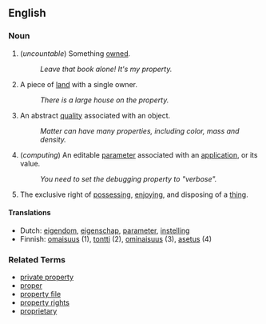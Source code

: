 ==English==

===Noun===
# (''uncountable'') Something [[own]]ed.
#: ''Leave that book alone!  It's my property.''
# A piece of [[land]] with a single owner.
#: ''There is a large house on the property.''
# An abstract [[quality]] associated with an object.
#: ''Matter can have many properties, including color, mass and density.''
# (''computing'') An editable [[parameter]] associated with an [[application]], or its value.
#: ''You need to set the debugging property to "verbose".''
# The exclusive right of [[possess]]ing, [[enjoy]]ing, and disposing of a [[thing]].

====Translations====
*Dutch: [[eigendom]], [[eigenschap]], [[parameter]], [[instelling]]
*Finnish: [[omaisuus]] (1), [[tontti]] (2), [[ominaisuus]] (3), [[asetus]] (4)

===Related Terms===
*[[private property]]
*[[proper]]
*[[property file]]
*[[property rights]]
*[[proprietary]]